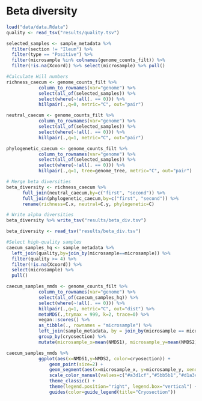 # Beta diversity

```r
load("data/data.Rdata")
quality <- read_tsv("results/quality.tsv")
```

```r
selected_samples <- sample_metadata %>% 
  filter(section != "Ileum") %>%
  filter(type == "Positive") %>%
  filter(microsample %in% colnames(genome_counts_filt)) %>%
  filter(!is.na(Xcoord)) %>% select(microsample) %>% pull()

#Calculate Hill numbers
richness_caecum <- genome_counts_filt %>%
            column_to_rownames(var="genome") %>%
            select(all_of(selected_samples)) %>%
            select(where(~!all(. == 0))) %>%
            hillpair(.,q=0, metric="C", out="pair")

neutral_caecum <- genome_counts_filt %>%
            column_to_rownames(var="genome") %>%
            select(all_of(selected_samples)) %>%
            select(where(~!all(. == 0))) %>%
            hillpair(.,q=1, metric="C", out="pair")

phylogenetic_caecum <- genome_counts_filt %>%
            column_to_rownames(var="genome") %>%
            select(all_of(selected_samples)) %>%
            select(where(~!all(. == 0))) %>%
            hillpair(.,q=1, tree=genome_tree, metric="C", out="pair")

# Merge beta diversities
beta_diversity <- richness_caecum %>%
      full_join(neutral_caecum,by=c("first", "second")) %>%
      full_join(phylogenetic_caecum,by=c("first", "second")) %>%
      rename(richness=C.x, neutral=C.y, phylogenetic=C)

# Write alpha diversities
beta_diversity %>% write_tsv("results/beta_div.tsv")
```

```r
beta_diversity <- read_tsv("results/beta_div.tsv")

#Select high-quality samples
caecum_samples_hq <- sample_metadata %>% 
  left_join(quality,by=join_by(microsample==microsample)) %>%
  filter(quality >= 4) %>% 
  filter(!is.na(Xcoord)) %>% 
  select(microsample) %>% 
  pull()

caecum_samples_nmds <- genome_counts_filt %>%
            column_to_rownames(var="genome") %>%
            select(all_of(caecum_samples_hq)) %>%
            select(where(~!all(. == 0))) %>%
            hillpair(.,q=1, metric="C", out="dist") %>%
            metaMDS(.,trymax = 999, k=2, trace=0) %>%
            vegan::scores() %>%
            as_tibble(., rownames = "microsample") %>%
            left_join(sample_metadata, by = join_by(microsample == microsample)) %>%
            group_by(cryosection) %>%
            mutate(microsample_x=mean(NMDS1), microsample_y=mean(NMDS2))

caecum_samples_nmds %>%
            ggplot(aes(x=NMDS1,y=NMDS2, color=cryosection)) +
                geom_point(size=2) +
                geom_segment(aes(x=microsample_x, y=microsample_y, xend=NMDS1, yend=NMDS2), alpha=0.2) +
                scale_color_manual(values=c("#a3d1cf","#5bb5b1","#d1a3cf","#a364a0")) +
                theme_classic() +
                theme(legend.position="right", legend.box="vertical") +
                guides(color=guide_legend(title="Cryosection"))

```